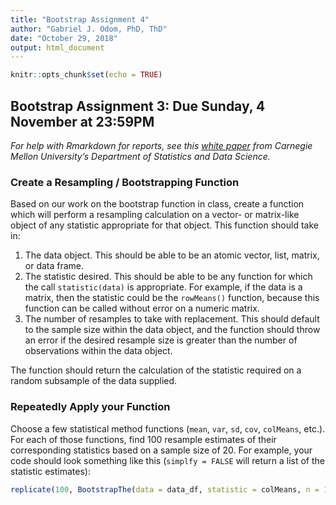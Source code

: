```yaml
---
title: "Bootstrap Assignment 4"
author: "Gabriel J. Odom, PhD, ThD"
date: "October 29, 2018"
output: html_document
---
```


```r
knitr::opts_chunk$set(echo = TRUE)
```

## Bootstrap Assignment 3: Due Sunday, 4 November at 23:59PM
*For help with Rmarkdown for reports, see this [white paper](http://www.stat.cmu.edu/~cshalizi/rmarkdown/#math-in-r-markdown) from Carnegie Mellon University's Department of Statistics and Data Science.*


### Create a Resampling / Bootstrapping Function
Based on our work on the bootstrap function in class, create a function which will perform a resampling calculation on a vector- or matrix-like object of any statistic appropriate for that object. This function should take in:

1. The data object. This should be able to be an atomic vector, list, matrix, or data frame.
2. The statistic desired. This should be able to be any function for which the call `statistic(data)` is appropriate. For example, if the data is a matrix, then the statistic could be the `rowMeans()` function, because this function can be called without error on a numeric matrix.
3. The number of resamples to take with replacement. This should default to the sample size within the data object, and the function should throw an error if the desired resample size is greater than the number of observations within the data object.

The function should return the calculation of the statistic required on a random subsample of the data supplied.


### Repeatedly Apply your Function
Choose a few statistical method functions (`mean`, `var`, `sd`, `cov`, `colMeans`, etc.). For each of those functions, find 100 resample estimates of their corresponding statistics based on a sample size of 20. For example, your code should look something like this (`simplfy = FALSE` will return a list of the statistic estimates):
```r
replicate(100, BootstrapThe(data = data_df, statistic = colMeans, n = 10), simplify = FALSE)
```